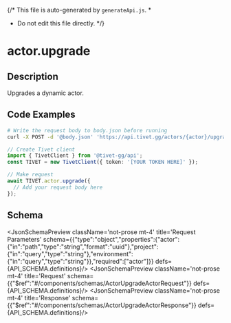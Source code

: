 {/* This file is auto-generated by `generateApi.js`.
  *
  * Do not edit this file directly.
  */}


# actor.upgrade

## Description
Upgrades a dynamic actor.

## Code Examples

<CodeGroup title='Request' tag='POST' label='https://api.tivet.gg/actors/{actor}/upgrade'>

```bash {{ "title": "cURL" }}
# Write the request body to body.json before running
curl -X POST -d '@body.json' 'https://api.tivet.gg/actors/{actor}/upgrade'


```

```ts
// Create Tivet client
import { TivetClient } from '@tivet-gg/api';
const TIVET = new TivetClient({ token: '[YOUR TOKEN HERE]' });

// Make request
await TIVET.actor.upgrade({
  // Add your request body here
});
```

</CodeGroup>

## Schema
<JsonSchemaPreview className='not-prose mt-4' title='Request Parameters' schema={{"type":"object","properties":{"actor":{"in":"path","type":"string","format":"uuid"},"project":{"in":"query","type":"string"},"environment":{"in":"query","type":"string"}},"required":["actor"]}} defs={API_SCHEMA.definitions}/>
<JsonSchemaPreview className='not-prose mt-4' title='Request' schema={{"$ref":"#/components/schemas/ActorUpgradeActorRequest"}} defs={API_SCHEMA.definitions}/>
<JsonSchemaPreview className='not-prose mt-4' title='Response' schema={{"$ref":"#/components/schemas/ActorUpgradeActorResponse"}} defs={API_SCHEMA.definitions}/>
